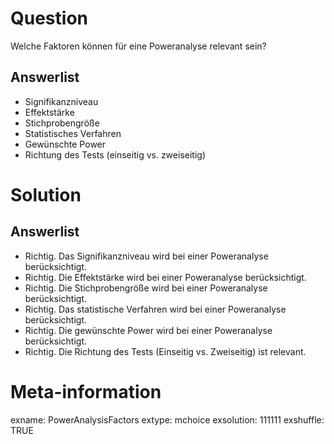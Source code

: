 Question 
======== 

Welche Faktoren können für eine Poweranalyse relevant sein? 

Answerlist
----------

* Signifikanzniveau
* Effektstärke
* Stichprobengröße
* Statistisches Verfahren
* Gewünschte Power
* Richtung des Tests (einseitig vs. zweiseitig)

Solution
========

Answerlist
----------

* Richtig. Das Signifikanzniveau wird bei einer Poweranalyse berücksichtigt.
* Richtig. Die Effektstärke wird bei einer Poweranalyse berücksichtigt.
* Richtig. Die Stichprobengröße wird bei einer Poweranalyse berücksichtigt.
* Richtig. Das statistische Verfahren wird bei einer Poweranalyse berücksichtigt.
* Richtig. Die gewünschte Power wird bei einer Poweranalyse berücksichtigt.
* Richtig. Die Richtung des Tests (Einseitig vs. Zweiseitig) ist relevant.

Meta-information
================
exname: PowerAnalysisFactors
extype: mchoice
exsolution: 111111
exshuffle: TRUE
